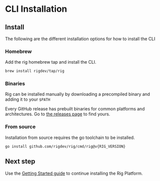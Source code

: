 # CLI Installation


## Install

The following are the different installation options for how to install the CLI

### Homebrew

Add the rig homebrew tap and install the CLI.

```bash
brew install rigdev/tap/rig
```

### Binaries

Rig can be installed manually by downloading a precompiled binary and adding
it to your `$PATH`

Every GitHub release has prebuilt binaries for common platforms and
architectures. Go to [the releases
page](https://github.com/rigdev/rig/releases/latest) to find yours.

### From source

Installation from source requires the go toolchain to be installed.

<pre><code className="language-bash">go install github.com/rigdev/rig/cmd/rig@v{RIG_VERSION}</code></pre>

## Next step

Use the [Getting Started guide](/getting-started) to continue installing the Rig Platform.
